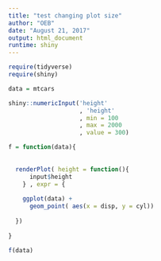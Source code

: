```yaml
---
title: "test changing plot size"
author: "OEB"
date: "August 21, 2017"
output: html_document
runtime: shiny
---
```


```r
require(tidyverse)
require(shiny)

data = mtcars

shiny::numericInput('height'
                    , 'height'
                    , min = 100
                    , max = 2000
                    , value = 300)

f = function(data){
  
  
  renderPlot( height = function(){
      input$height
    } , expr = {
    
    ggplot(data) +
      geom_point( aes(x = disp, y = cyl))
    
  })
  
}

f(data)

```


